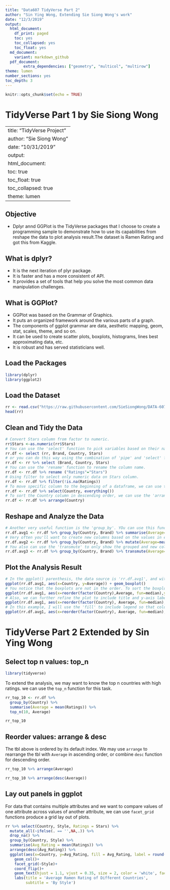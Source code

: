 ---
title: "Data607 TidyVerse Part 2"
author: "Sin Ying Wong, Extending Sie Siong Wong's work"
date: "12/3/2019"
output:
  html_document:
    df_print: paged
    toc: yes
    toc_collapsed: yes
    toc_float: yes
  md_document:
    variant: markdown_github
  pdf_document:
        extra_dependencies: ["geometry", "multicol", "multirow"]
theme: lumen
number_sections: yes
toc_depth: 3
---

```{r setup, include=FALSE}
knitr::opts_chunk$set(echo = TRUE)
```


# TidyVerse Part 1 by Sie Siong Wong

---
title: "TidyVerse Project"
author: "Sie Siong Wong"
date: "10/31/2019"
output: 
  html_document:
    toc: true
    toc_float: true
    toc_collapsed: true
theme: lumen
---


## Objective 

- Dplyr annd GGPlot is the TidyVerse packages that I choose to create a programming sample to demonstrate how to use its capabilities from reshape the data to plot analysis result.The dataset is Ramen Rating and got this from Kaggle.

## What is dplyr?

- It is the next iteration of plyr package.
- It is faster and has a more consistent of API.
- It provides a set of tools that help you solve the most common data manipulation challenges.

## What is GGPlot?

- GGPlot was based on the Grammar of Graphics.
- It puts an organized framework around the various parts of a graph.
- The components of ggplot grammar are data, aesthetic mapping, geom, stat, scales, theme, and so on. 
- It can be used to create scatter plots, boxplots, histograms, lines best approximating data, etc.
- It is robust and has served statisticians well.


## Load the Packages

```{r, eval=TRUE, message=FALSE}
library(dplyr)
library(ggplot2)
```

## Load the Dataset

```{r, eval=TRUE}
rr <- read.csv("https://raw.githubusercontent.com/SieSiongWong/DATA-607/master/Project%20TidyVerse/RamenRatings.csv", header=TRUE, stringsAsFactors = FALSE)
head(rr)
```

## Clean and Tidy the Data

```{r, eval=TRUE, message=FALSE}
# Convert Stars column from factor to numeric.
rr$Stars <-as.numeric(rr$Stars)
# You can use the 'select' function to pick variables based on their names.
rr.df <- select (rr, Brand, Country, Stars)
# or you can do this way using the combination of 'pipe' and 'select' functions. The pipe allows you to pipe the output of one function to the input of another function.
rr.df <- rr %>% select (Brand, Country, Stars)
# You can use the 'rename' function to rename the column name.
rr.df <- rr.df %>% rename ("Ratings"="Stars")
# Using filter to select only numeric data on Stars column.
rr.df <- rr.df %>% filter(!is.na(Ratings))
# To move specific column to the beginning of a dataframe, we can use the 'select' and 'everything' functions.
rr.df <- rr.df %>% select(Country, everything())
# To sort the Country column in descending order, we can use the 'arrange' function.
rr.df <- rr.df %>% arrange(Country)
```

## Reshape and Analyze the Data

```{r, eval=TRUE, message=FALSE}
# Another very useful function is the 'group_by'. YOu can use this function to group the same elements together and then use the 'summarise' function to collapse each group into a single-row summary. For example, we can group country and brand and then do the average for each brand. 
rr.df.avg1 <- rr.df %>% group_by(Country, Brand) %>% summarise(Average=mean(Ratings))
# Very often you'll want to create new columns based on the values in existing columns, for example like previous example to get average ratings for each brand. In this case, you can use the 'mutate' function. The difference between summarise and mutate functions is that using 'mutate' will keep all existing columns in the output while 'summarise' will not show the column variable which is used to perform the calculation.  
rr.df.avg2 <- rr.df %>% group_by(Country, Brand) %>% mutate(Average=mean(Ratings))
# You also can use the 'transmute' to only show the grouped and new column variables just like the summarise function.
rr.df.avg3 <- rr.df %>% group_by(Country, Brand) %>% transmute(Average=mean(Ratings))
```

## Plot the Analysis Result

```{r, eval=TRUE}
# In the ggplot() parenthesis, the data source is 'rr.df.avg1', and within the aesthetic parenthesis you'll need to define the x and y variables. In this case, the x=Country, y=Average. If you want to include legend, you can put fill=Country in the aes().
ggplot(rr.df.avg1, aes(x=Country, y=Average)) + geom_boxplot()
# You notice that the boxplots are not in the order. To sort the boxplots in the order, we can use the 'reorder' function and use median as reference parameter to sort.
ggplot(rr.df.avg1, aes(x=reorder(factor(Country),Average, fun=median),y=Average)) + geom_boxplot() 
# Also, we can further refine the plot to include title and y-axis label. To do this, the argument for title is 'title' and the argument for y-axis label is 'ylab'. 
ggplot(rr.df.avg1, aes(x=reorder(factor(Country), Average, fun=median),y=Average)) + geom_boxplot() + labs(title="Average Ramen Ratings for Each Country") + ylab("Average Ratings")
# In this example, I will use the 'fill' to include legend so that color will be automatically assigned to each box plot and then remove the legend display manually. We can use 'theme()' to customize the plot's look. To remove legend display, you can use 'legend.position', and to remove x-axis label, you can use 'axis.title.x'. Also, we can adjust the plot title height position using' plot.title'.Since there are so many labels for the x-axis in this example, we can turn the x-axis text into 90 degree angle and adjust their margin using 'axis.text.x'. 
ggplot(rr.df.avg1, aes(x=reorder(factor(Country), Average, fun=median),y=Average,fill=factor(Country))) + geom_boxplot() + labs(title="Average Ramen Ratings for Each Country") + ylab("Average Ratings") + theme(legend.position = "none", axis.title.x = element_blank(), axis.text.x=element_text(angle=90, margin=margin(t = 10, r = 0, b = 0, l = 0)), plot.title = element_text(hjust=0.5))
```


# TidyVerse Part 2 Extended by Sin Ying Wong

## Select top n values: top_n

```{r 0}
library(tidyverse)
```

To extend the analysis, we may want to know the top n countries with high ratings. we can use the `top_n` function for this task.
```{r 1}
rr_top_10 <- rr.df %>% 
  group_by(Country) %>%
  summarise(Average = mean(Ratings)) %>%
  top_n(10, Average)

rr_top_10

```

## Reorder values: arrange & desc

The tbl above is ordered by its default index. We may use `arrange` to rearrange the tbl with `Average` in ascending order, or combine `desc` function for descending order.
```{r 2}
rr_top_10 %>% arrange(Average)

rr_top_10 %>% arrange(desc(Average))
```


## Lay out panels in ggplot

For data that contains multiple attributes and we want to compare values of one attribute across values of another attribute, we can use `facet_grid` functions produce a grid lay out of plots.

```{r 3}
rr %>% select(Country, Style, Ratings = Stars) %>%
  mutate_all(~ifelse(. == '',NA,.)) %>%
  drop_na() %>%
  group_by(Country, Style) %>%
  summarise(Avg_Rating = mean(Ratings)) %>%
  arrange(desc(Avg_Rating)) %>%
  ggplot(aes(x=Country, y=Avg_Rating, fill = Avg_Rating, label = round(Avg_Rating,2)))+
    geom_col()+
    facet_grid(~Style)+
    coord_flip()+
    geom_text(hjust = 1.1, vjust = 0.35, size = 2, color = 'white', face = 'bold')+
    labs(title = 'Average Ramen Rating of Different Countries',
         subtitle = 'By Style')


```